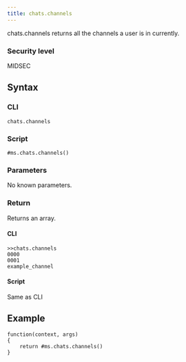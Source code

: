 ```yaml
---
title: chats.channels
---
```


chats.channels returns all the channels a user is in currently.

### Security level

MIDSEC

## Syntax

### CLI

```
chats.channels
```

### Script

```
#ms.chats.channels()
```

### Parameters

No known parameters.

### Return

Returns an array.

#### CLI

```
>>chats.channels
0000
0001
example_channel
```

#### Script

Same as CLI

## Example

```
function(context, args)
{
	return #ms.chats.channels()
}

```
